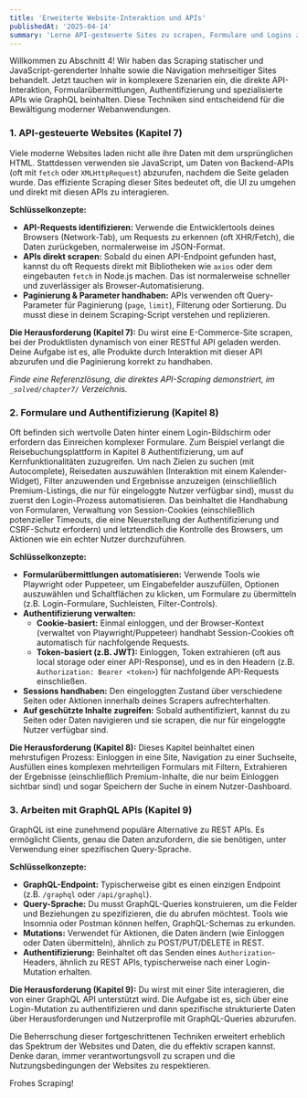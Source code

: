 ```yaml
---
title: 'Erweiterte Website-Interaktion und APIs'
publishedAt: '2025-04-14'
summary: 'Lerne API-gesteuerte Sites zu scrapen, Formulare und Logins zu handhaben und mit GraphQL-Endpoints zu interagieren.'
---
```


Willkommen zu Abschnitt 4! Wir haben das Scraping statischer und JavaScript-gerenderter Inhalte sowie die Navigation mehrseitiger Sites behandelt. Jetzt tauchen wir in komplexere Szenarien ein, die direkte API-Interaktion, Formularübermittlungen, Authentifizierung und spezialisierte APIs wie GraphQL beinhalten. Diese Techniken sind entscheidend für die Bewältigung moderner Webanwendungen.

### 1. API-gesteuerte Websites (Kapitel 7)

Viele moderne Websites laden nicht alle ihre Daten mit dem ursprünglichen HTML. Stattdessen verwenden sie JavaScript, um Daten von Backend-APIs (oft mit `fetch` oder `XMLHttpRequest`) abzurufen, nachdem die Seite geladen wurde. Das effiziente Scraping dieser Sites bedeutet oft, die UI zu umgehen und direkt mit diesen APIs zu interagieren.

**Schlüsselkonzepte:**

*   **API-Requests identifizieren:** Verwende die Entwicklertools deines Browsers (Network-Tab), um Requests zu erkennen (oft XHR/Fetch), die Daten zurückgeben, normalerweise im JSON-Format.
*   **APIs direkt scrapen:** Sobald du einen API-Endpoint gefunden hast, kannst du oft Requests direkt mit Bibliotheken wie `axios` oder dem eingebauten `fetch` in Node.js machen. Das ist normalerweise schneller und zuverlässiger als Browser-Automatisierung.
*   **Paginierung & Parameter handhaben:** APIs verwenden oft Query-Parameter für Paginierung (`page`, `limit`), Filterung oder Sortierung. Du musst diese in deinem Scraping-Script verstehen und replizieren.

**Die Herausforderung (Kapitel 7):** Du wirst eine E-Commerce-Site scrapen, bei der Produktlisten dynamisch von einer RESTful API geladen werden. Deine Aufgabe ist es, alle Produkte durch Interaktion mit dieser API abzurufen und die Paginierung korrekt zu handhaben.

*Finde eine Referenzlösung, die direktes API-Scraping demonstriert, im `_solved/chapter7/` Verzeichnis.*

### 2. Formulare und Authentifizierung (Kapitel 8)

Oft befinden sich wertvolle Daten hinter einem Login-Bildschirm oder erfordern das Einreichen komplexer Formulare. Zum Beispiel verlangt die Reisebuchungsplattform in Kapitel 8 Authentifizierung, um auf Kernfunktionalitäten zuzugreifen. Um nach Zielen zu suchen (mit Autocomplete), Reisedaten auszuwählen (Interaktion mit einem Kalender-Widget), Filter anzuwenden und Ergebnisse anzuzeigen (einschließlich Premium-Listings, die nur für eingeloggte Nutzer verfügbar sind), musst du zuerst den Login-Prozess automatisieren. Das beinhaltet die Handhabung von Formularen, Verwaltung von Session-Cookies (einschließlich potenzieller Timeouts, die eine Neuerstellung der Authentifizierung und CSRF-Schutz erfordern) und letztendlich die Kontrolle des Browsers, um Aktionen wie ein echter Nutzer durchzuführen.

**Schlüsselkonzepte:**

*   **Formularübermittlungen automatisieren:** Verwende Tools wie Playwright oder Puppeteer, um Eingabefelder auszufüllen, Optionen auszuwählen und Schaltflächen zu klicken, um Formulare zu übermitteln (z.B. Login-Formulare, Suchleisten, Filter-Controls).
*   **Authentifizierung verwalten:**
    *   **Cookie-basiert:** Einmal einloggen, und der Browser-Kontext (verwaltet von Playwright/Puppeteer) handhabt Session-Cookies oft automatisch für nachfolgende Requests.
    *   **Token-basiert (z.B. JWT):** Einloggen, Token extrahieren (oft aus local storage oder einer API-Response), und es in den Headern (z.B. `Authorization: Bearer <token>`) für nachfolgende API-Requests einschließen.
*   **Sessions handhaben:** Den eingeloggten Zustand über verschiedene Seiten oder Aktionen innerhalb deines Scrapers aufrechterhalten.
*   **Auf geschützte Inhalte zugreifen:** Sobald authentifiziert, kannst du zu Seiten oder Daten navigieren und sie scrapen, die nur für eingeloggte Nutzer verfügbar sind.

**Die Herausforderung (Kapitel 8):** Dieses Kapitel beinhaltet einen mehrstufigen Prozess: Einloggen in eine Site, Navigation zu einer Suchseite, Ausfüllen eines komplexen mehrteiligen Formulars mit Filtern, Extrahieren der Ergebnisse (einschließlich Premium-Inhalte, die nur beim Einloggen sichtbar sind) und sogar Speichern der Suche in einem Nutzer-Dashboard.

### 3. Arbeiten mit GraphQL APIs (Kapitel 9)

GraphQL ist eine zunehmend populäre Alternative zu REST APIs. Es ermöglicht Clients, genau die Daten anzufordern, die sie benötigen, unter Verwendung einer spezifischen Query-Sprache.

**Schlüsselkonzepte:**

*   **GraphQL-Endpoint:** Typischerweise gibt es einen einzigen Endpoint (z.B. `/graphql` oder `/api/graphql`).
*   **Query-Sprache:** Du musst GraphQL-Queries konstruieren, um die Felder und Beziehungen zu spezifizieren, die du abrufen möchtest. Tools wie Insomnia oder Postman können helfen, GraphQL-Schemas zu erkunden.
*   **Mutations:** Verwendet für Aktionen, die Daten ändern (wie Einloggen oder Daten übermitteln), ähnlich zu POST/PUT/DELETE in REST.
*   **Authentifizierung:** Beinhaltet oft das Senden eines `Authorization`-Headers, ähnlich zu REST APIs, typischerweise nach einer Login-Mutation erhalten.

**Die Herausforderung (Kapitel 9):** Du wirst mit einer Site interagieren, die von einer GraphQL API unterstützt wird. Die Aufgabe ist es, sich über eine Login-Mutation zu authentifizieren und dann spezifische strukturierte Daten über Herausforderungen und Nutzerprofile mit GraphQL-Queries abzurufen.

Die Beherrschung dieser fortgeschrittenen Techniken erweitert erheblich das Spektrum der Websites und Daten, die du effektiv scrapen kannst. Denke daran, immer verantwortungsvoll zu scrapen und die Nutzungsbedingungen der Websites zu respektieren.

Frohes Scraping!